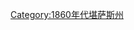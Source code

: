 {{Portal|堪薩斯州}}
{{related category|1860年代堪薩斯領地建立}}
{{EstcatUSstateDecade|18|6|19|堪薩斯州|Kansas}}

[[Category:1860年代堪萨斯州|Category:1860年代堪萨斯州]]